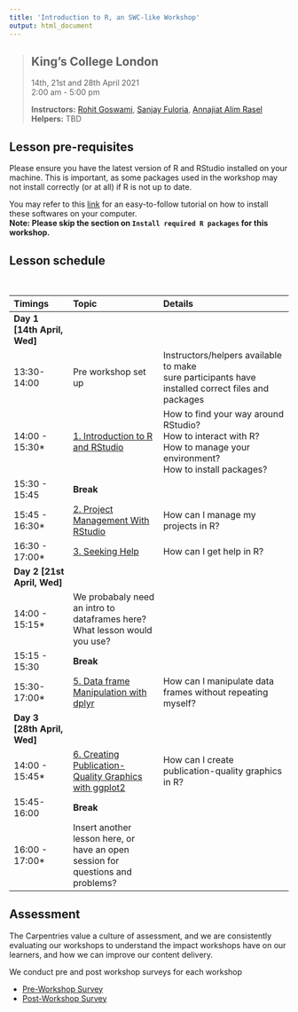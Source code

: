 ```yaml
---
title: 'Introduction to R, an SWC-like Workshop'
output: html_document
---
```

> ## King's College London
> 14th, 21st and 28th April 2021     
> 2:00 am - 5:00 pm                       
> 
> **Instructors:** [Rohit Goswami](https://in.linkedin.com/in/haozeke), 
[Sanjay Fuloria](https://in.linkedin.com/in/sanjayfuloria), 
[Annajiat Alim Rasel](https://bd.linkedin.com/in/annajiat)   
> **Helpers:** TBD
> 


## Lesson pre-requisites
Please ensure you have the latest version of R and RStudio installed on your 
machine. This is important, as some packages used in the workshop may not 
install correctly (or at all) if R is not up to date.  

You may refer to this [link](https://datacarpentry.org/R-ecology-lesson/#preparations)
for an easy-to-follow tutorial on how to install these softwares on your computer.  
**Note: Please skip the section on `Install required R packages` for this workshop.**


## Lesson schedule
<br/>

|Timings|Topic|Details|
|:----------|:----------------|:-----------------------|
|**Day 1 [14th April, Wed]**  ||
|13:30-14:00|Pre workshop set up|Instructors/helpers available to make<br>sure participants have installed correct files and packages|
|14:00 - 15:30*|[1. Introduction to R and RStudio](http://swcarpentry.github.io/r-novice-gapminder/01-rstudio-intro/index.html)| How to find your way around RStudio?<br>How to interact with R?<br>How to manage your environment?<br>How to install packages?|
|15:30 - 15:45|**Break**||
|15:45 - 16:30*|[2. Project Management With RStudio](http://swcarpentry.github.io/r-novice-gapminder/02-project-intro/index.html)| How can I manage my projects in R? |
|16:30 - 17:00*|[3. Seeking Help](http://swcarpentry.github.io/r-novice-gapminder/03-seeking-help/index.html)|How can I get help in R?|
|**Day 2 [21st April, Wed]**||
|14:00 - 15:15*|We probabaly need an intro to dataframes here? What lesson would you use?	||
|15:15 - 15:30|**Break**||
|15:30- 17:00*|[5. Data frame Manipulation with dplyr](http://swcarpentry.github.io/r-novice-gapminder/13-dplyr/index.html)| How can I manipulate data frames without repeating myself? |
|**Day 3 [28th April, Wed]** ||
|14:00 - 15:45*|[6. Creating Publication-Quality Graphics with ggplot2](http://swcarpentry.github.io/r-novice-gapminder/08-plot-ggplot2/index.html)|How can I create publication-quality graphics in R?|
|15:45- 16:00|**Break**||
|16:00 - 17:00*|Insert another lesson here, or have an open session for questions and problems?	| |

## Assessment
The Carpentries value a culture of assessment, and we are consistently 
evaluating our workshops to understand the impact workshops have on our 
learners, and how we can improve our content delivery.  

We conduct pre and post workshop surveys for each workshop

* [Pre-Workshop Survey](https://www.surveymonkey.com/r/?sm=V6gQbbOKn3NoPKfYKHjAKu_2BBCdtXXsTS2pf1BIdARccEtJQqlu1KFB2j2TcF0MCn)
* [Post-Workshop Survey](https://www.surveymonkey.com/r/?sm=uN5QPa4MbF1_2BB1plbLWnL1ZUc7Nttqici0Nc0e3G4RahMwwGW5NUp4U5PKQDYmky)

<br/>
<br/>
